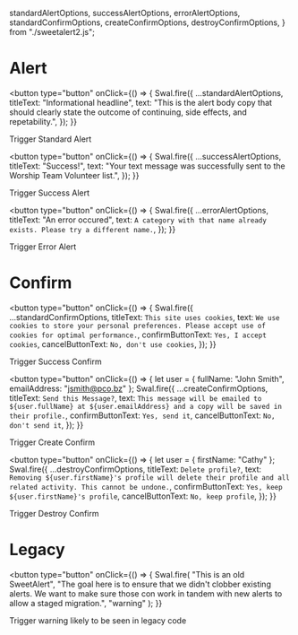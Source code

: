 
  standardAlertOptions,
  successAlertOptions,
  errorAlertOptions,
  standardConfirmOptions,
  createConfirmOptions,
  destroyConfirmOptions,
} from "./sweetalert2.js";

<Meta title="Library Wrappers/SweetAlert2/integrations" />

# Alert

<button
  type="button"
  onClick={() => {
    Swal.fire({
      ...standardAlertOptions,
      titleText: "Informational headline",
      text:
        "This is the alert body copy that should clearly state the outcome of continuing, side effects, and repetability.",
    });
  }}
>
  Trigger Standard Alert
</button>

<button
  type="button"
  onClick={() => {
    Swal.fire({
      ...successAlertOptions,
      titleText: "Success!",
      text:
        "Your text message was successfully sent to the Worship Team Volunteer list.",
    });
  }}
>
  Trigger Success Alert
</button>

<button
  type="button"
  onClick={() => {
    Swal.fire({
      ...errorAlertOptions,
      titleText: "An error occured",
      text: `A category with that name already exists. Please try a different name.`,
    });
  }}
>
  Trigger Error Alert
</button>

# Confirm

<button
  type="button"
  onClick={() => {
    Swal.fire({
      ...standardConfirmOptions,
      titleText: `This site uses cookies`,
      text: `We use cookies to store your personal preferences. Please accept use of cookies for optimal performance.`,
      confirmButtonText: `Yes, I accept cookies`,
      cancelButtonText: `No, don't use cookies`,
    });
  }}
>
  Trigger Success Confirm
</button>

<button
  type="button"
  onClick={() => {
    let user = { fullName: "John Smith", emailAddress: "jsmith@pco.bz" };
    Swal.fire({
      ...createConfirmOptions,
      titleText: `Send this Message?`,
      text: `This message will be emailed to ${user.fullName} at ${user.emailAddress} and a copy will be saved in their profile.`,
      confirmButtonText: `Yes, send it`,
      cancelButtonText: `No, don't send it`,
    });
  }}
>
  Trigger Create Confirm
</button>

<button
  type="button"
  onClick={() => {
    let user = { firstName: "Cathy" };
    Swal.fire({
      ...destroyConfirmOptions,
      titleText: `Delete profile?`,
      text: `Removing ${user.firstName}'s profile will delete their profile and all related activity. This cannot be undone.`,
      confirmButtonText: `Yes, keep ${user.firstName}'s profile`,
      cancelButtonText: `No, keep profile`,
    });
  }}
>
  Trigger Destroy Confirm
</button>

# Legacy

<button
  type="button"
  onClick={() => {
    Swal.fire(
      "This is an old SweetAlert",
      "The goal here is to ensure that we didn't clobber existing alerts. We want to make sure those con work in tandem with new alerts to allow a staged migration.",
      "warning"
    );
  }}
>
  Trigger warning likely to be seen in legacy code
</button>
